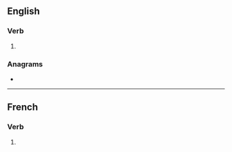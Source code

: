 ==English==

===Verb===
{{head|en|verb form}}

# {{en-past of|missend}}

===Anagrams===
* {{anagrams|en|a=eimnsst|enmists|mess tin}}

----

==French==

===Verb===
{{head|fr|verb form}}

# {{inflection of|mettre||3|p|impf|subj|lang=fr}}